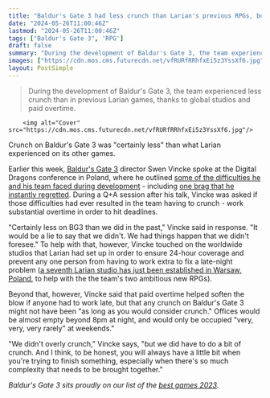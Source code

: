 ```yaml
---
title: "Baldur's Gate 3 had less crunch than Larian's previous RPGs, but its director says 'you will always have a little bit' of overtime'"
date: "2024-05-26T11:00:46Z"
lastmod: "2024-05-26T11:00:46Z"
tags: ["Baldur's Gate 3", 'RPG']
draft: false
summary: "During the development of Baldur's Gate 3, the team experienced less crunch than in previous Larian games, thanks to global studios and paid overtime."
images: ["https://cdn.mos.cms.futurecdn.net/vfRURfRRhfxEi5z3YssXf6.jpg"]
layout: PostSimple
---
```

> During the development of Baldur's Gate 3, the team experienced less crunch than in previous Larian games, thanks to global studios and paid overtime.


        <img alt="Cover" src="https://cdn.mos.cms.futurecdn.net/vfRURfRRhfxEi5z3YssXf6.jpg"/>
        
Crunch on Baldur's Gate 3 was "certainly less" than what Larian experienced on its other games.

Earlier this week, [<u>Baldur's Gate 3</u>](https://www.gamesradar.com/baldurs-gate-3-guide/) director Swen Vincke spoke at the Digital Dragons conference in Poland, where he outlined [<u>some of the difficulties he and his team faced during development</u>](https://www.gamesradar.com/games/rpg/baldurs-gate-3-director-refused-to-sacrifice-quality-even-amid-concerns-the-rpg-would-be-impossible-to-finish-and-budget-was-running-out-we-were-in-a-lot-of-trouble/) - including [<u>one brag that he instantly regretted</u>](https://www.gamesradar.com/games/rpg/baldurs-gate-3-director-bragged-it-could-be-the-rpg-of-the-decade-during-development-then-immediately-regretted-it/). During a Q+A session after his talk, Vincke was asked if those difficulties had ever resulted in the team having to crunch - work substantial overtime in order to hit deadlines.

"Certainly less on BG3 than we did in the past," Vincke said in response. "It would be a lie to say that we didn't. We had things happen that we didn't foresee." To help with that, however, Vincke touched on the worldwide studios that Larian had set up in order to ensure 24-hour coverage and prevent any one person from having to work extra to fix a late-night problem ([<u>a seventh Larian studio has just been established in Warsaw, Poland</u>](https://www.gamesradar.com/games/rpg/baldurs-gate-3-developer-is-gearing-up-for-its-two-very-ambitious-rpgs-by-opening-a-7th-studio-on-the-witcher-devs-territory/), to help with the the team's two ambitious new RPGs).

Beyond that, however, Vincke said that paid overtime helped soften the blow if anyone had to work late, but that any crunch on Baldur's Gate 3 might not have been "as long as you would consider crunch." Offices would be almost empty beyond 8pm at night, and would only be occupied "very, very, very rarely" at weekends."

"We didn't overly crunch," Vincke says, "but we did have to do a bit of crunch. And I think, to be honest, you will always have a little bit when you're trying to finish something, especially when there's so much complexity that needs to be brought together."

*Baldur's Gate 3 sits proudly on our list of the *[<u><em>best games 2023</em></u>](https://www.gamesradar.com/best-games-2023/)*.*
        